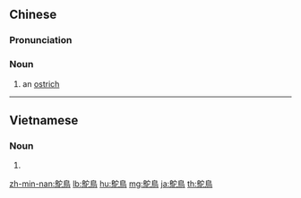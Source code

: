 {{also|駝鳥|鸵鸟|驼鸟}}
==Chinese==
{{zh-forms|s=鸵鸟|t2=駝鳥|s2=驼鸟}}
{{wikipedia|lang=zh}}
{{wikipedia|lang=yue}}

===Pronunciation===
{{zh-pron
|m=tuóniǎo
|c=to4 niu5
|h=pfs=thò-niâu
|mn=tô-chiáu
|cat=n
}}

===Noun===
{{zh-noun|mw=隻}}

# an [[ostrich]]

{{zh-cat|Ratites}}

----

==Vietnamese==
{{vi-hantutab}}

===Noun===
{{vi-hantu|pos=noun}}

# {{han tu form of|đà điểu|[[ostrich]]}}

[[zh-min-nan:鴕鳥]]
[[lb:鴕鳥]]
[[hu:鴕鳥]]
[[mg:鴕鳥]]
[[ja:鴕鳥]]
[[th:鴕鳥]]
